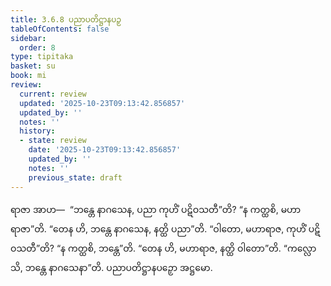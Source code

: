```yaml
---
title: 3.6.8 ပညာပတိဋ္ဌာနပဉှ
tableOfContents: false
sidebar:
  order: 8
type: tipitaka
basket: su
book: mi
review:
  current: review
  updated: '2025-10-23T09:13:42.856857'
  updated_by: ''
  notes: ''
  history:
  - state: review
    date: '2025-10-23T09:13:42.856857'
    updated_by: ''
    notes: ''
    previous_state: draft
---
```



<ReviewStatus review={frontmatter.review} showDetails={true} />

<HypothesisAnnotation frontmatter={frontmatter} />

<DynamicBreadcrumb />

<Division number="90" book="mi" e="ch" v="28">

<Paragraph number="421" book="mi">
ရာဇာ အာဟ—  “ဘန္တေ နာဂသေန, ပညာ ကုဟိံ ပဋိဝသတီ”တိ? “န ကတ္ထစိ, မဟာရာဇာ”တိ. “တေန ဟိ, ဘန္တေ နာဂသေန, နတ္ထိ ပညာ”တိ. “ဝါတော, မဟာရာဇ, ကုဟိံ ပဋိဝသတီ”တိ? “န ကတ္ထစိ, ဘန္တေ”တိ. “တေန ဟိ, မဟာရာဇ, နတ္ထိ ဝါတော”တိ.
</Paragraph>

<Paragraph number="422" book="mi">
“ကလ္လောသိ, ဘန္တေ နာဂသေနာ”တိ.

</Paragraph>
</Division>

<Paragraph number="423" type="center" book="mi">
ပညာပတိဋ္ဌာနပဉှော အဋ္ဌမော.
</Paragraph>